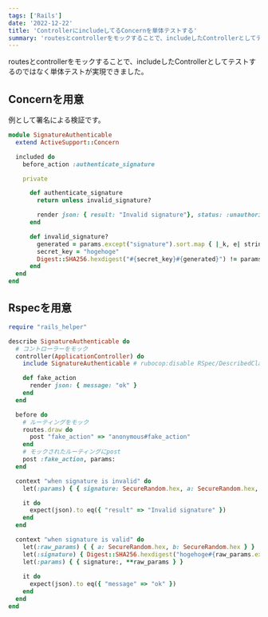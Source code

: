 ```yaml
---
tags: ['Rails']
date: '2022-12-22'
title: 'ControllerにincludeしてるConcernを単体テストする'
summary: 'routesとcontrollerをモックすることで、includeしたControllerとしてテストするのではなく単体テストが実現できました。'
---
```



routesとcontrollerをモックすることで、includeしたControllerとしてテストするのではなく単体テストが実現できました。

## Concernを用意

例として署名による検証です。

```ruby
module SignatureAuthenticable
  extend ActiveSupport::Concern

  included do
    before_action :authenticate_signature

    private

      def authenticate_signature
        return unless invalid_signature?

        render json: { result: "Invalid signature"}, status: :unauthorized
      end

      def invalid_signature?
        generated = params.except("signature").sort.map { |_k, e| stringify(e) }.join
        secret_key = "hogehoge"
        Digest::SHA256.hexdigest("#{secret_key}#{generated}") != params[:signature]
      end
  end
end
```

## Rspecを用意

```ruby
require "rails_helper"

describe SignatureAuthenticable do
  # コントローラーをモック
  controller(ApplicationController) do
    include SignatureAuthenticable # rubocop:disable RSpec/DescribedClass https://github.com/rubocop/rubocop-rspec/issues/795

    def fake_action
      render json: { message: "ok" }
    end
  end

  before do
    # ルーティングをモック
    routes.draw do
      post "fake_action" => "anonymous#fake_action"
    end
    # モックされたルーティングにpost
    post :fake_action, params:
  end

  context "when signature is invalid" do
    let(:params) { { signature: SecureRandom.hex, a: SecureRandom.hex, b: SecureRandom.hex } }

    it do
      expect(json).to eq({ "result" => "Invalid signature" })
    end
  end

  context "when signature is valid" do
    let(:raw_params) { { a: SecureRandom.hex, b: SecureRandom.hex } }
    let(:signature) { Digest::SHA256.hexdigest("hogehoge#{raw_params.except("signature").sort.map { |_k, e| stringify(e) }.join}") }
    let(:params) { { signature:, **raw_params } }
    
    it do
      expect(json).to eq({ "message" => "ok" })
    end
  end
end
```
